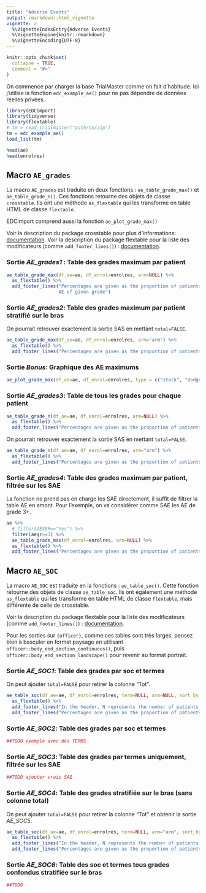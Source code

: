 ```yaml
---
title: "Adverse Events"
output: rmarkdown::html_vignette
vignette: >
  %\VignetteIndexEntry{Adverse Events}
  %\VignetteEngine{knitr::rmarkdown}
  %\VignetteEncoding{UTF-8}
---
```


```r
knitr::opts_chunk$set(
  collapse = TRUE,
  comment = "#>"
)
```

On commence par charger la base TrialMaster comme on fait d'habitude. 
Ici j'utilise la fonction `edc_example_ae()` pour ne pas dépendre de données réelles privées.

```r
library(EDCimport)
library(tidyverse)
library(flextable)
# tm = read_trialmaster("path/to/zip")
tm = edc_example_ae()
load_list(tm)

head(ae)
head(enrolres)
```

## Macro `AE_grades`

La macro `AE_grades` est traduite en deux fonctions : `ae_table_grade_max()` et `ae_table_grade_n()`. Ces fonctions retourne des objets de classe `crosstable`. 
Ils ont une méthode `as_flextable` qui les transforme en table HTML de classe `flextable`. 

EDCimport comprend aussi la fonction `ae_plot_grade_max()`

Voir la description du package crosstable pour plus d'informations: [documentation](https://danchaltiel.github.io/crosstable/reference/as_flextable.html).
Voir la description du package flextable pour la liste des modificateurs (comme `add_footer_lines()`) : [documentation](https://davidgohel.github.io/flextable/reference/index.html).

### Sortie *AE_grades1* : Table des grades maximum par patient

```r
ae_table_grade_max(df_ae=ae, df_enrol=enrolres, arm=NULL) %>% 
  as_flextable() %>% 
  add_footer_lines("Percentages are given as the proportion of patients presenting at most one 
                   AE of given grade")
```

### Sortie *AE_grades2*: Table des grades maximum par patient stratifié sur le bras

On pourrait retrouver exactement la sortie SAS en mettant `total=FALSE`.

```r
ae_table_grade_max(df_ae=ae, df_enrol=enrolres, arm="arm") %>% 
  as_flextable() %>% 
  add_footer_lines("Percentages are given as the proportion of patients presenting at most one AE of given grade")
```

### Sortie *Bonus*: Graphique des AE maximums

```r
ae_plot_grade_max(df_ae=ae, df_enrol=enrolres, type = c("stack", "dodge", "fill"))  & labs(fill="Arm")
```

### Sortie *AE_grades3*: Table de tous les grades pour chaque patient

```r
ae_table_grade_n(df_ae=ae, df_enrol=enrolres, arm=NULL) %>% 
  as_flextable() %>% 
  add_footer_lines("Percentages are given as the proportion of patients presenting at least one AE of given grade")
```

On pourrait retrouver exactement la sortie SAS en mettant `total=FALSE`.

```r
ae_table_grade_n(df_ae=ae, df_enrol=enrolres, arm="arm") %>% 
  as_flextable() %>% 
  add_footer_lines("Percentages are given as the proportion of patients presenting at least one AE of given grade")
```


### Sortie *AE_grades4*: Table des grades maximum par patient, filtrée sur les SAE

La fonction ne prend pas en charge les SAE directement, il suffit de filtrer la table AE en amont.
Pour l'exemple, on va considérer comme SAE les AE de grade 3+.

```r

ae %>% 
  # filter(AESER=="Yes") %>% 
  filter(aegr>=3) %>% 
  ae_table_grade_max(df_enrol=enrolres, arm=NULL) %>% 
  as_flextable() %>% 
  add_footer_lines("Percentages are given as the proportion of patients presenting at most one SAE of given grade")
```


## Macro `AE_SOC` 


La macro `AE_SOC` est traduite en la fonctions : `ae_table_soc()`. Cette fonction retourne des objets de classe `ae_table_soc`. Ils ont également une méthode `as_flextable` qui les transforme en table HTML de classe `flextable`, mais différente de celle de crosstable. 

Voir la description du package flextable pour la liste des modificateurs (comme `add_footer_lines()`) : [documentation](https://davidgohel.github.io/flextable/reference/index.html).

Pour les sorties sur `{officer}`, comme ces tables sont très larges, pensez bien à basculer en format paysage en utilisant `officer::body_end_section_continuous()`, puis `officer::body_end_section_landscape()` pour revenir au format portrait.

### Sortie *AE_SOC1*: Table des grades par soc et termes

On peut ajouter `total=FALSE` pour retirer la colonne "Tot".

```r
ae_table_soc(df_ae=ae, df_enrol=enrolres, term=NULL, arm=NULL, sort_by_ae=FALSE) %>% 
  as_flextable() %>% 
  add_footer_lines("In the header, N represents the number of patients.") %>% 
  add_footer_lines("Percentages are given as the proportion of patients presenting at least one AE of given grade")
```

### Sortie *AE_SOC2*: Table des grades par soc et termes

```r
##TODO exemple avec des TERMS
``` 

### Sortie *AE_SOC3*: Table des grades par termes uniquement, filtrée sur les SAE

```r
##TODO ajouter vrais SAE
```

### Sortie *AE_SOC4*: Table des grades stratifiée sur le bras (sans colonne total)

On peut ajouter `total=FALSE` pour retirer la colonne "Tot" et obtenir la sortie *AE_SOC5*.

```r
ae_table_soc(df_ae=ae, df_enrol=enrolres, term=NULL, arm="arm", sort_by_ae=FALSE) %>% 
  as_flextable() %>% 
  add_footer_lines("In the header, N represents the number of patients.") %>% 
  add_footer_lines("Percentages are given as the proportion of patients presenting at least one AE of given grade")
```

### Sortie *AE_SOC6*: Table des soc et termes tous grades confondus stratifiée sur le bras

```r
##TODO
```
